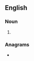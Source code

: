 ==English==

===Noun===
{{head|en|noun plural form}}

# {{plural of|spree|lang=en}}

===Anagrams===
* {{l|en|espers}}